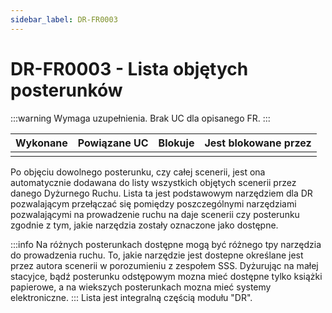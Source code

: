 ```yaml
---
sidebar_label: DR-FR0003
---
```



# DR-FR0003 - Lista objętych posterunków

:::warning
Wymaga uzupełnienia. Brak UC dla opisanego FR.
:::

|    Wykonane     | Powiązane UC | Blokuje | Jest blokowane przez |
| :-------------: | :----------- | :------ | -------------------- |
| <FaRegSquare /> |              |         |                      |

Po objęciu dowolnego posterunku, czy całej scenerii, jest ona automatycznie dodawana do listy wszystkich objętych scenerii przez danego Dyżurnego Ruchu. Lista ta jest podstawowym narzędziem dla DR pozwalającym przełączać się pomiędzy poszczególnymi narzędziami pozwalającymi na prowadzenie ruchu na daje scenerii czy posterunku zgodnie z tym, jakie narzędzia zostały oznaczone jako dostępne.

:::info
Na różnych posterunkach dostępne mogą być różnego tpy narzędzia do prowadzenia ruchu. To, jakie narzędzie jest dostepne określane jest przez autora scenerii w porozumieniu z zespołem SSS. Dyżurując na małej stacyjce, bądź posterunku odstępowym mozna mieć dostępne tylko książki papierowe, a na wiekszych posterunkach mozna mieć systemy elektroniczne.
:::
Lista jest integralną częścią modułu "DR".
